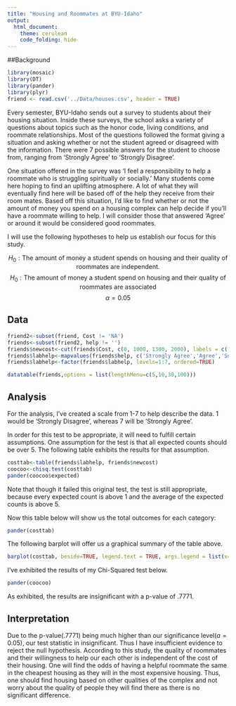 ```yaml
---
title: "Housing and Roommates at BYU-Idaho"
output: 
  html_document:
    theme: cerulean
    code_folding: hide
---
```



##Background
```r
library(mosaic)
library(DT)
library(pander)
library(plyr)
friend <- read.csv('../Data/houses.csv', header = TRUE)

```

Every semester, BYU-Idaho sends out a survey to students about their housing situation. Inside these surveys, the school asks a variety of questions about topics such as the honor code, living conditions, and roommate relationships. Most of the questions followed the format giving a situation and asking whether or not the student agreed or disagreed with the information. There were 7 possible answers for the student to choose from, ranging from 'Strongly Agree' to 'Strongly Disagree'.

One situation offered in the survey was 'I feel a responsibility to help a roommate who is struggling spiritually or socially.' Many students come here hoping to find an uplifting atmosphere. A lot of what they will eventually find here will be based off of the help they receive from their room mates. Based off this situation, I'd like to find whether or not the amount of money you spend on a housing complex can help decide if you'll have a roommate willing to help. I will consider those that answered 'Agree' or around it would be considered good roommates.

I will use the following hypotheses to help us establish our focus for this study.

$$
H_0: \text{The amount of money a student spends on housing and their quality of roommates are independent.}
$$
$$
H_0: \text{The amount of money a student spend on housing and their quality of roommates are associated}
$$
$$
\alpha=0.05
$$

## Data 

```r
friend2<-subset(friend, Cost != 'NA')
friends<-subset(friend2, help != '')
friends$newcost<-cut(friends$Cost, c(0, 1000, 1300, 2000), labels = c('Less Than $1000', '$1000 - $3000', 'Greater Than $1300'))
friends$labhelp<-mapvalues(friends$help, c('Strongly Agree','Agree','Somewhat Agree','Neither Agree nor Disagree','Somewhat Disagree','Disagree','Strongly Disagree'), c(7,6,5,4,3,2,1))
friends$labhelp<-factor(friends$labhelp, levels=1:7, ordered=TRUE)
```
```r
datatable(friends,options = list(lengthMenu=c(5,10,30,100)))
```

## Analysis
For the analysis, I've created a scale from 1-7 to help describe the data. 1 would be 'Strongly Disagree', whereas 7 will be 'Strongly Agree'.

In order for this test to be appropriate, it will need to fulfill certain assumptions. One assumption for the test is that all expected counts should be over 5. The following table exhibits the results for that assumption.

```r
costtab<-table(friends$labhelp, friends$newcost)
coocoo<-chisq.test(costtab)
pander(coocoo$expected)
```

Note that though it failed this original test, the test is still appropriate, because every expected count is above 1 and the average of the expected counts is above 5. 

Now this table below will show us the total outcomes for each category:
```r
pander(costtab)
```

The following barplot will offer us a graphical summary of the table above. 

```r
barplot(costtab, beside=TRUE, legend.text = TRUE, args.legend = list(x='topleft'), main = "The Total Inidividual Count for Good Roommates \n by Complex Price", col = c('skyblue3','slateblue4','slategray4','springgreen4','steelblue4','tomato4','violetred4'), ylab='Count of Responses', xlab='Housing Complex Cost')
```

I've exhibited the results of my Chi-Squared test below.

```r
pander(coocoo)
```

As exhibited, the results are insignificant with a p-value of .7771. 

## Interpretation

Due to the p-value(.7771) being much higher than our significance level($a=0.05$), our test statistic in insignificant. Thus I have insufficient evidence to reject the null hypothesis. According to this study, the quality of roommates and their willingness to help our each other is independent of the cost of their housing. One will find the odds of having a helpful roommate the same in the cheapest housing as they will in the most expensive housing. Thus, one should find housing based on other qualities of the complex and not worry about the quality of people they will find there as there is no significant difference.
